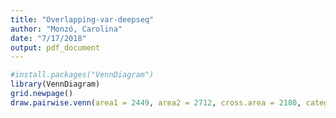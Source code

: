 ```yaml
---
title: "Overlapping-var-deepseq"
author: "Monzó, Carolina"
date: "7/17/2018"
output: pdf_document
---
```

```r
#install.packages("VennDiagram")
library(VennDiagram)
grid.newpage()
draw.pairwise.venn(area1 = 2449, area2 = 2712, cross.area = 2180, category = c("Mpileup", "Freebayes"), lty = rep("blank", 2), fill = c("dodgerblue", "yellow"), alpha = rep(0.5, 2), cat.pos = c(230, 130), cat.dist = rep(0.025, 2))
```

